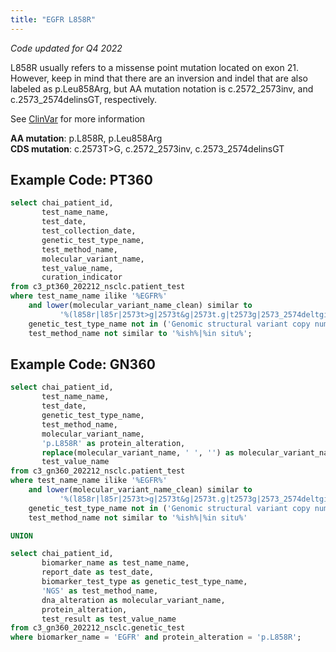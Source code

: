 ```yaml
---
title: "EGFR L858R"
---
```


*Code updated for Q4 2022*

L858R usually refers to a missense point mutation located on exon 21. However, keep in mind that there are an inversion and indel that are also labeled as p.Leu858Arg, but AA mutation notation is c.2572_2573inv, and c.2573_2574delinsGT, respectively.

See <a href="https://www.ncbi.nlm.nih.gov/clinvar/?term=l858R+EGFR">ClinVar</a> for more information

**AA mutation**: p.L858R, p.Leu858Arg <br> **CDS mutation**: c.2573T\>G, c.2572_2573inv, c.2573_2574delinsGT <br>

## Example Code: PT360

```sql
select chai_patient_id,
       test_name_name,
       test_date,
       test_collection_date,
       genetic_test_type_name,
       test_method_name,
       molecular_variant_name,
       test_value_name,
       curation_indicator
from c3_pt360_202212_nsclc.patient_test
where test_name_name ilike '%EGFR%'
    and lower(molecular_variant_name_clean) similar to
           '%(l858r|l85r|2573t>g|2573t&g|2573t.g|t2573g|2573_2574deltginsgt|2572_2573del|2572_2573ct>a|2572-2573ct>ag|leu858arg)%' and
    genetic_test_type_name not in ('Genomic structural variant copy number','Gene amplification') and
    test_method_name not similar to '%ish%|%in situ%';

```

## Example Code: GN360

```sql
select chai_patient_id,
       test_name_name,
       test_date,
       genetic_test_type_name,
       test_method_name,
       molecular_variant_name,
       'p.L858R' as protein_alteration,
       replace(molecular_variant_name, ' ', '') as molecular_variant_name_clean,
       test_value_name
from c3_gn360_202212_nsclc.patient_test
where test_name_name ilike '%EGFR%'
    and lower(molecular_variant_name_clean) similar to
           '%(l858r|l85r|2573t>g|2573t&g|2573t.g|t2573g|2573_2574deltginsgt|2572_2573del|2572_2573ct>a|2572-2573ct>ag|leu858arg)%' and
    genetic_test_type_name not in ('Genomic structural variant copy number','Gene amplification') and
    test_method_name not similar to '%ish%|%in situ%'

UNION

select chai_patient_id,
       biomarker_name as test_name_name,
       report_date as test_date,
       biomarker_test_type as genetic_test_type_name,
       'NGS' as test_method_name,
       dna_alteration as molecular_variant_name,
       protein_alteration,
       test_result as test_value_name
from c3_gn360_202212_nsclc.genetic_test
where biomarker_name = 'EGFR' and protein_alteration = 'p.L858R';
```
